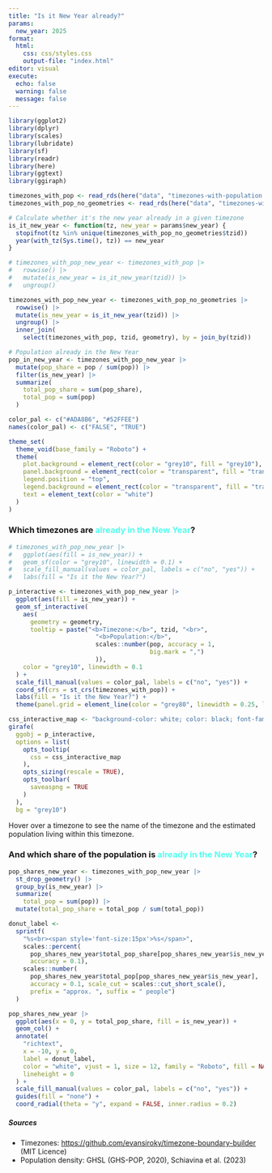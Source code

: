 ```yaml
---
title: "Is it New Year already?"
params:
  new_year: 2025
format: 
  html:
    css: css/styles.css
    output-file: "index.html"
editor: visual
execute:
  echo: false
  warning: false
  message: false
---
```


```r
library(ggplot2)
library(dplyr)
library(scales)
library(lubridate)
library(sf)
library(readr)
library(here)
library(ggtext)
library(ggiraph)
```

```r
timezones_with_pop <- read_rds(here("data", "timezones-with-population.rds"))
timezones_with_pop_no_geometries <- read_rds(here("data", "timezones-with-population-no-geometries.rds"))
```

```r
# Calculate whether it's the new year already in a given timezone
is_it_new_year <- function(tz, new_year = params$new_year) {
  stopifnot(tz %in% unique(timezones_with_pop_no_geometries$tzid))
  year(with_tz(Sys.time(), tz)) == new_year
}
```

```r
# timezones_with_pop_new_year <- timezones_with_pop |> 
#   rowwise() |> 
#   mutate(is_new_year = is_it_new_year(tzid)) |> 
#   ungroup()

timezones_with_pop_new_year <- timezones_with_pop_no_geometries |> 
  rowwise() |> 
  mutate(is_new_year = is_it_new_year(tzid)) |> 
  ungroup() |> 
  inner_join(
    select(timezones_with_pop, tzid, geometry), by = join_by(tzid))

```

```r
# Population already in the New Year
pop_in_new_year <- timezones_with_pop_new_year |> 
  mutate(pop_share = pop / sum(pop)) |> 
  filter(is_new_year) |> 
  summarize(
    total_pop_share = sum(pop_share),
    total_pop = sum(pop)
  )

```

```r

color_pal <- c("#ADA8B6", "#52FFEE")
names(color_pal) <- c("FALSE", "TRUE")

theme_set(
  theme_void(base_family = "Roboto") + 
  theme(
    plot.background = element_rect(color = "grey10", fill = "grey10"),
    panel.background = element_rect(color = "transparent", fill = "transparent"),
    legend.position = "top",
    legend.background = element_rect(color = "transparent", fill = "transparent"),
    text = element_text(color = "white")
  )
)
```

### Which timezones are [already in the New Year]{style="color:#52FFEE"}?

```r

# timezones_with_pop_new_year |> 
#   ggplot(aes(fill = is_new_year)) +
#   geom_sf(color = "grey10", linewidth = 0.1) +
#   scale_fill_manual(values = color_pal, labels = c("no", "yes")) +
#   labs(fill = "Is it the New Year?")

p_interactive <- timezones_with_pop_new_year |>
  ggplot(aes(fill = is_new_year)) +
  geom_sf_interactive(
    aes(
      geometry = geometry,
      tooltip = paste("<b>Timezone:</b>", tzid, "<br>",
                        "<b>Population:</b>", 
                        scales::number(pop, accuracy = 1, 
                                       big.mark = ",")
                        )),
    color = "grey10", linewidth = 0.1
  ) +
  scale_fill_manual(values = color_pal, labels = c("no", "yes")) +
  coord_sf(crs = st_crs(timezones_with_pop)) +
  labs(fill = "Is it the New Year?") +
  theme(panel.grid = element_line(color = "grey80", linewidth = 0.25, linetype = "dotted"))

css_interactive_map <- "background-color: white; color: black; font-family: Arial, sans-serif; font-size: 12px; padding: 5px; border-radius: 4px; box-shadow: 2px 2px 5px rgba(0, 0, 0, 0.3); text-align: left"
girafe(
  ggobj = p_interactive,
  options = list(
    opts_tooltip(
      css = css_interactive_map
    ),
    opts_sizing(rescale = TRUE),
    opts_toolbar(
      saveaspng = TRUE  
    )
  ),
  bg = "grey10")

```

Hover over a timezone to see the name of the timezone and the estimated population living within this timezone.

### And which share of the population is [already in the New Year]{style="color:#52FFEE"}?

```r

pop_shares_new_year <- timezones_with_pop_new_year |> 
  st_drop_geometry() |> 
  group_by(is_new_year) |> 
  summarize(
    total_pop = sum(pop)) |> 
  mutate(total_pop_share = total_pop / sum(total_pop)) 

donut_label <- 
  sprintf(
    "%s<br><span style='font-size:15px'>%s</span>",
    scales::percent(
      pop_shares_new_year$total_pop_share[pop_shares_new_year$is_new_year], 
      accuracy = 0.1),
    scales::number(
      pop_shares_new_year$total_pop[pop_shares_new_year$is_new_year], 
      accuracy = 0.1, scale_cut = scales::cut_short_scale(),
      prefix = "approx. ", suffix = " people")
  )

pop_shares_new_year |> 
  ggplot(aes(x = 0, y = total_pop_share, fill = is_new_year)) +
  geom_col() +
  annotate(
    "richtext",
    x = -10, y = 0, 
    label = donut_label,
    color = "white", vjust = 1, size = 12, family = "Roboto", fill = NA, label.size = 0,
    lineheight = 0
  ) +
  scale_fill_manual(values = color_pal, labels = c("no", "yes")) +
  guides(fill = "none") +
  coord_radial(theta = "y", expand = FALSE, inner.radius = 0.2) 

```

##### Sources

-   Timezones: <https://github.com/evansiroky/timezone-boundary-builder> (MIT Licence)
-   Population density: GHSL (GHS-POP, 2020), Schiavina et al. (2023)
